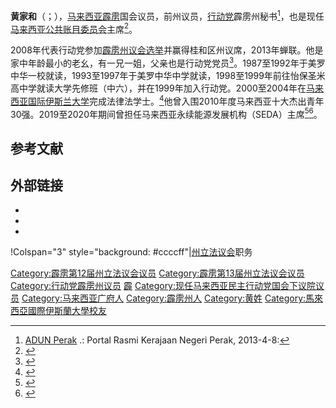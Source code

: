 {{noteTA
|G1=melayu
}}
{{Infobox Officeholder
|honorific-prefix = [[马来西亚封衔|尊敬的]]
|name             = 黄家和
|original_name    = 
|honorific-suffix = [[国会议员|国会议员]]
|image            = 
|image_wide       = 

|constituency_MP  = {{pc|怡保东区}}
|parliament       = 马来西亚国会下议院
|term_start       = {{pmd|14a}}
|term_end         = 
|predecessor      = [[苏建祥|苏建祥]]（[[希盟|希盟]][[民行党|行动党]]）
|successor        = 
|majority         = 42,797（2018）

|office1          = {{MAS}}[[马来西亚公共账目委员会|公共账目委员会]]主席
|term_start1      = 2020年8月27日
|term_end1        = 
|deputy1          = {{le|阿兹莎顿 |Azizah Mohd Dun}}
|predecessor1     = [[诺莱妮|诺莱妮]]（[[国阵|国阵]][[巫统|巫统]]）
|successor1       = 

|office2          = {{MAS}}[[马来西亚公共账目委员会|公共账目委员会]]副主席
|term_start2      = 2018年8月7日
|term_end2        = 2020年3月9日（因未委任公账会委员而停顿）
|chairman2        = [[罗纳建迪|罗纳建迪]]（[[国阵|国阵]][[巫统|巫统]]）
|predecessor2     = [[陈胜尧|陈胜尧]]（[[希盟|希盟]][[民行党|行动党]]）
|successor2       = {{le|阿兹莎顿 |Azizah Mohd Dun}}

|constituency_AM3 = {{zyx|桂和区}}
|assembly3        = 霹雳州立法议会
|term_start3      = {{pmd|12a}}
|term_end3        = {{pmd|13b}}
|predecessor3     = 许伟汉（[[国阵|国阵]][[民政党|民政党]]）
|successor3       = [[崔慈恩|崔慈恩]]（[[希盟|希盟]][[民主行动党_(马来西亚)|行动党]]）
|majority2        = 

|office4          = {{行动党}}[[民主行动党社会主义青年团|社青团]]总团长
|term_start4      = 2015年11月22日
|term_end4        = 2018年12月2日
|predecessor4     = [[张頢翔|张頢翔]]
|successor4       = [[李存孝_(马来西亚)|李存孝]]

|office5          = 马来西亚永续能源发展机构（SEDA）主席
|term_start5      = 2019年7月1日
|term_end5        = 2020年4月17日
|predecessor5     = 阿末弗兹哈山（代主席）
|successor5       = 

|othername        = Wong Kah Woh<small>（身份证名字）</small>
|sex              = 男性
|birth_date       = {{bda|1980|6|19}}<ref>{{cite web|url=https://calon.ubah.my/?page=candidate_profile&state=perak&code=P064|title=Pakatan Harapan GE14 Candidate|website=calon.ubah.my}}</ref>
|birth_place      = {{MYS}} {{Perak}}[[马登巴冷县|马登巴冷县]][[美罗|美罗]]
|death_date       = 
|death_place      = 
|native place     = [[广东|广东]][[高要|高要]]<ref>{{cite web|url=http://ufood.orientaldaily.com.my/index.php/article/151780|title=母亲是「师傅」 黄家和擅长小菜 - U玩食|website=ufood.orientaldaily.com.my}}</ref>
|nationality      = {{MYS}}
|party            = {{希盟}}<br>{{行动党}}
|otherparty       = 
|spouse           = 朱思灵
|children         = 3名
|religion         = 
|occupation       = 政治人物、律师
|profession       = 律师
|alma_mater       = [[马来西亚国际伊斯兰大学|马来西亚国际伊斯兰大学]]<small>（法学士）</small>
|website          = {{URL|http://wongkahwoh-canning.blogspot.com/}}
}}

'''黄家和'''（{{lang-ms|Wong Kah Woh}}；{{bd|1980年|6月19日}}），[[马来西亚|马来西亚]][[霹雳州|霹雳]]{{pc|怡保东区}}国会议员，前{{zyx|桂和区}}州议员，[[民行党|行动党]]霹雳州秘书<ref>[http://www.perak.gov.my/index.php/kerajaan-negeri/adun-perak ADUN Perak] {{webarchive|url=https://web.archive.org/web/20130122011957/http://www.perak.gov.my/index.php/kerajaan-negeri/adun-perak |date=2013-01-22 }}.: Portal Rasmi Kerajaan Negeri Perak, 2013-4-8:</ref>，也是现任[[马来西亚公共账目委员会|马来西亚公共账目委员会]]主席<ref>{{citeweb|url=http://www.sinchew.com.my/node/1781856/下议院前副议长·罗纳建迪掌公账会|title=下议院前副议长·罗纳建迪掌公账会|website=[[星洲网|星洲网]]|date=2018-08-07}}</ref>。

2008年代表行动党参加[[2008年马来西亚大选|霹雳州议会选举]]并赢得桂和区州议席，2013年蝉联。他是家中年龄最小的老幺，有一兄一姐，父亲也是行动党党员<ref>{{cite web|url=http://www.sinchew.com.my/node/924662|title=黄家和：全力以赴|date=2013-05-02|website=星洲网 Sin Chew Daily}}</ref>。1987至1992年于美罗中华一校就读，1993至1997年于美罗中华中学就读，1998至1999年前往怡保圣米高中学就读大学先修班（中六），并在1999年加入行动党。2000至2004年在[[马来西亚国际伊斯兰大学|马来西亚国际伊斯兰大学]]完成法律法学士。<ref>{{cite web|url=http://cliffpolitics.blogspot.com/2007/11/blog-post_5725.html|title=Cliff Politics: 黄家和－－初生之犊不畏虎|first=Cliff|last=Zhang|date=2007-11-30|publisher=}}</ref>他曾入围2010年度马来西亚十大杰出青年30强。2019至2020年期间曾担任马来西亚永续能源发展机构（SEDA）主席<ref>{{cite news|url=https://www.enanyang.my/news/20190722/%e9%bb%84%e5%ae%b6%e5%92%8c%e6%8e%8c%e6%b0%b8%e7%bb%ad%e8%83%bd%e6%ba%90%e5%8f%91%e5%b1%95%e6%9c%ba%e6%9e%84/|title=黄家和掌永续能源发展机构|publisher=[[南洋商报|e南洋]]}}</ref><ref>{{cite news|url=https://www.sinchew.com.my/content/content_2255120.html|title=黄家和遭终止SEDA主席职|website=[[星洲网|星洲网]]}}</ref>。

==参考文献==
{{reflist}}

==外部链接==
{{Portal|马来西亚}}
*{{facebook|WONGKAHWOH}}
*{{twitter|WONGKAHWOH}}
*{{instagram|KAHWOH.WONG}}

{{start box}}
!Colspan="3" style="background: #ccccff"|{{Perak}}[[霹雳州议会|州立法议会]]职务
{{S-before|<!--待补充-->}}
{{S-title|{{zyx|桂和区}}议员|2008－2018}}
{{S-inc}}
{{end box}}
{{霹雳国会议员}}
{{DEFAULTSORT:Wong}}
[[Category:霹雳第12届州立法议会议员|Category:霹雳第12届州立法议会议员]]
[[Category:霹雳第13届州立法议会议员|Category:霹雳第13届州立法议会议员]]
[[Category:行动党霹雳州议员|Category:行动党霹雳州议员]]
[[Category:马来西亚第14届国会议员|霹]]
[[Category:现任马来西亚民主行动党国会下议院议员|Category:现任马来西亚民主行动党国会下议院议员]]
[[Category:马来西亚广府人|Category:马来西亚广府人]]
[[Category:霹雳州人|Category:霹雳州人]]
[[Category:黄姓|Category:黄姓]]
[[Category:馬來西亞國際伊斯蘭大學校友|Category:馬來西亞國際伊斯蘭大學校友]]